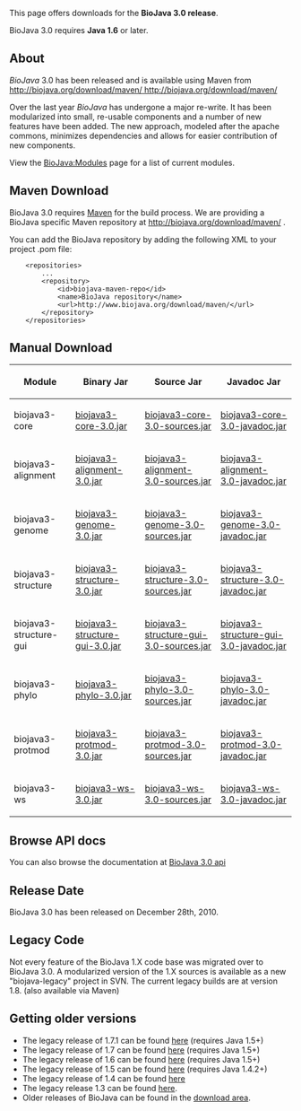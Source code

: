 This page offers downloads for the <b>BioJava 3.0 release</b>. 

BioJava 3.0 requires <b>Java 1.6</b> or later. 

== About ==
''BioJava'' 3.0 has been released and is available using Maven from
[http://biojava.org/download/maven/ http://biojava.org/download/maven/ http://biojava.org/download/maven/]

Over the last year ''BioJava'' has undergone a major re-write. It has
been modularized into small, re-usable components and a number of new
features have been added. The new approach, modeled after the apache
commons, minimizes dependencies and allows for easier contribution of
new components.

View the [[BioJava:Modules]] page for a list of current modules.

== Maven Download ==
BioJava 3.0 requires [http://maven.apache.org/ Maven] for the build process. We are providing a BioJava specific Maven repository at http://biojava.org/download/maven/ .

You can add the BioJava repository by adding the following XML to your project .pom file:
<pre>
	<repositories>
		...
		<repository>
			<id>biojava-maven-repo</id>
			<name>BioJava repository</name>
			<url>http://www.biojava.org/download/maven/</url>			
		</repository>
	</repositories>
</pre>

== Manual Download ==
{|
|+
! Module
! Binary Jar
! Source Jar
! Javadoc Jar
|-
| biojava3-core 
| [http://biojava.org/download/maven/org/biojava/biojava3-core/3.0/biojava3-core-3.0.jar biojava3-core-3.0.jar] 
| [http://biojava.org/download/maven/org/biojava/biojava3-core/3.0/biojava3-core-3.0-sources.jar biojava3-core-3.0-sources.jar] 
| [http://biojava.org/download/maven/org/biojava/biojava3-core/3.0/biojava3-core-3.0-javadoc.jar biojava3-core-3.0-javadoc.jar]
|-
| biojava3-alignment 
| [http://biojava.org/download/maven/org/biojava/biojava3-alignment/3.0/biojava3-alignment-3.0.jar biojava3-alignment-3.0.jar] 
| [http://biojava.org/download/maven/org/biojava/biojava3-alignment/3.0/biojava3-alignment-3.0-sources.jar biojava3-alignment-3.0-sources.jar] 
| [http://biojava.org/download/maven/org/biojava/biojava3-alignment/3.0/biojava3-alignment-3.0-javadoc.jar biojava3-alignment-3.0-javadoc.jar]
|-
| biojava3-genome 
| [http://biojava.org/download/maven/org/biojava/biojava3-genome/3.0/biojava3-genome-3.0.jar biojava3-genome-3.0.jar] 
| [http://biojava.org/download/maven/org/biojava/biojava3-genome/3.0/biojava3-genome-3.0-sources.jar biojava3-genome-3.0-sources.jar] 
| [http://biojava.org/download/maven/org/biojava/biojava3-genome/3.0/biojava3-genome-3.0-javadoc.jar biojava3-genome-3.0-javadoc.jar]
|-
| biojava3-structure 
| [http://biojava.org/download/maven/org/biojava/biojava3-structure/3.0/biojava3-structure-3.0.jar biojava3-structure-3.0.jar] 
| [http://biojava.org/download/maven/org/biojava/biojava3-structure/3.0/biojava3-structure-3.0-sources.jar biojava3-structure-3.0-sources.jar] 
| [http://biojava.org/download/maven/org/biojava/biojava3-structure/3.0/biojava3-structure-3.0-javadoc.jar biojava3-structure-3.0-javadoc.jar]
|-
| biojava3-structure-gui 
| [http://biojava.org/download/maven/org/biojava/biojava3-structure-gui/3.0/biojava3-structure-gui-3.0.jar biojava3-structure-gui-3.0.jar] 
| [http://biojava.org/download/maven/org/biojava/biojava3-structure-gui/3.0/biojava3-structure-gui-3.0-sources.jar biojava3-structure-gui-3.0-sources.jar] 
| [http://biojava.org/download/maven/org/biojava/biojava3-structure-gui/3.0/biojava3-structure-gui-3.0-javadoc.jar biojava3-structure-gui-3.0-javadoc.jar]
|-
| biojava3-phylo 
| [http://biojava.org/download/maven/org/biojava/biojava3-phylo/3.0/biojava3-phylo-3.0.jar biojava3-phylo-3.0.jar] 
| [http://biojava.org/download/maven/org/biojava/biojava3-phylo/3.0/biojava3-phylo-3.0-sources.jar biojava3-phylo-3.0-sources.jar] 
| [http://biojava.org/download/maven/org/biojava/biojava3-phylo/3.0/biojava3-phylo-3.0-javadoc.jar biojava3-phylo-3.0-javadoc.jar]
|-
| biojava3-protmod 
| [http://biojava.org/download/maven/org/biojava/biojava3-protmod/3.0/biojava3-protmod-3.0.jar biojava3-protmod-3.0.jar] 
| [http://biojava.org/download/maven/org/biojava/biojava3-protmod/3.0/biojava3-protmod-3.0-sources.jar biojava3-protmod-3.0-sources.jar] 
| [http://biojava.org/download/maven/org/biojava/biojava3-protmod/3.0/biojava3-protmod-3.0-javadoc.jar biojava3-protmod-3.0-javadoc.jar]
|-
| biojava3-ws 
| [http://biojava.org/download/maven/org/biojava/biojava3-ws/3.0/biojava3-ws-3.0.jar biojava3-ws-3.0.jar] 
| [http://biojava.org/download/maven/org/biojava/biojava3-ws/3.0/biojava3-ws-3.0-sources.jar biojava3-ws-3.0-sources.jar] 
| [http://biojava.org/download/maven/org/biojava/biojava3-ws/3.0/biojava3-ws-3.0-javadoc.jar biojava3-ws-3.0-javadoc.jar]

|}

== Browse API docs ==
You can also browse the documentation at [http://www.biojava.org/docs/api3.0/ BioJava 3.0 api]

==Release Date==
BioJava 3.0 has been released on December 28th, 2010.

== Legacy Code ==
Not every feature of the BioJava 1.X code base was migrated over to
BioJava 3.0. A modularized version of the 1.X sources is available as
a new "biojava-legacy" project in SVN. The current legacy builds are at version 1.8. (also available via Maven)

== Getting older versions ==

* The legacy release of 1.7.1 can be found [[BioJava:Download 1.7.1|here]] (requires Java 1.5+)
* The legacy release of 1.7 can be found [[BioJava:Download 1.7|here]] (requires Java 1.5+)
* The legacy release of 1.6 can be found [[BioJava:Download 1.6|here]] (requires Java 1.5+)
* The legacy release of 1.5 can be found [[BioJava:Download 1.5|here]] (requires Java 1.4.2+)
* The legacy release of 1.4 can be found [[BioJava:Download 1.4|here]]
* The legacy release 1.3 can be found [[BioJava:Download 1.3|here]].
* Older releases of BioJava can be found in the [http://www.biojava.org/download/ download area].
